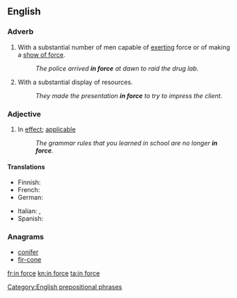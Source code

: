 {{also|inforce}}
==English==

===Adverb===
{{en-adv|-}}
# With a substantial number of men capable of [[exerting]] force or of making a [[show of force]].
#: ''The police arrived '''in force''' at dawn to raid the drug lab.''
# With a substantial display of resources.
#: ''They made the presentation '''in force''' to try to impress the client.''

===Adjective===
{{en-adj|-}}
# In [[effect]]; [[applicable]]
#: ''The grammar rules that you learned in school are no longer '''in force'''.''

====Translations====
{{trans-top|applicable}}
* Finnish: {{t|fi|voimassa}}
* French: {{t+|fr|en vigueur}}
* German: {{t+|de|in Kraft}}
{{trans-mid}}
* Italian: {{t+|it|vigente}}, {{t|it|in vigore}}
* Spanish: {{t|es|en vigor}}
{{trans-bottom}}

===Anagrams===
* [[conifer#English|conifer]]
* [[fir-cone#English|fir-cone]]

[[Category:English prepositional phrases]]

[[fr:in force]]
[[kn:in force]]
[[ta:in force]]